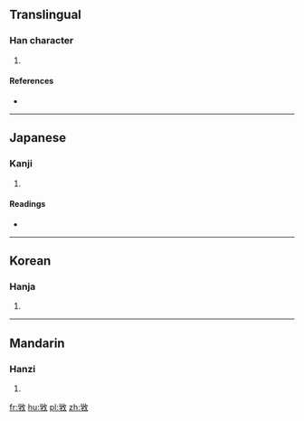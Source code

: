 {{also|斅}}
==Translingual==

===Han character===
{{Han char|rn=66|rad=攴|as=08|sn=12|four=|canj=火木人大 (FDOK), X火木人大 (XFDOK)}}

# {{defn|Han|sort=攴08}}

====References====
* {{Han ref|kx=0473.171|hdz=21469.031|uh=6569|ud=25961}}

----

==Japanese==

===Kanji===
{{ja-kanji|grade=|rs=攴08}}

# {{defn|lang=ja|sort=攴08}}

====Readings====
* {{ja-readings|on=[[こう]] (kō), [[ぎょう]] (gyō), [[かく]] (kaku), [[がく]] (gaku)|kun=[[おしえる]] (oshieru)}}

----

==Korean==

===Hanja===
{{ko-hanja|hangeul=효|eumhun=|rv=hyo|mr=hyo|y=hyo}}

# {{defn|lang=ko|sort=攴08}}

----

==Mandarin==

===Hanzi===
{{cmn-hanzi|pin=[[xiào]] ([[xiao4]])|wg=hsiao<sup>4</sup>}}

# {{defn|lang=cmn|sort=攴08}}

[[fr:敩]]
[[hu:敩]]
[[pl:敩]]
[[zh:敩]]